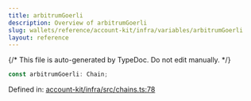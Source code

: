 ```yaml
---
title: arbitrumGoerli
description: Overview of arbitrumGoerli
slug: wallets/reference/account-kit/infra/variables/arbitrumGoerli
layout: reference
---
```


{/* This file is auto-generated by TypeDoc. Do not edit manually. */}

```ts
const arbitrumGoerli: Chain;
```

Defined in: [account-kit/infra/src/chains.ts:78](https://github.com/alchemyplatform/aa-sdk/blob/153785ddc87beb160382c2bae7dbafa4a66ade9a/account-kit/infra/src/chains.ts#L78)
